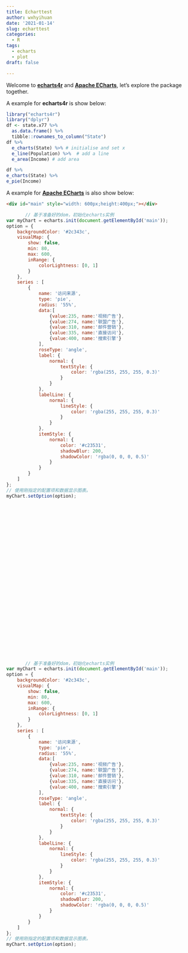 ```yaml
---
title: Echarttest
author: wxhyihuan
date: '2021-01-14'
slug: echarttest
categories:
  - R
tags:
  - echarts
  - plot
draft: false

---
```


Welcome to **[echarts4r]** and **[Apache ECharts]**, let’s explore the package together.

A example for **echarts4r**  is show below:
```r
library("echarts4r")
library("dplyr")
df <- state.x77 %>% 
  as.data.frame() %>% 
  tibble::rownames_to_column("State")
df %>% 
  e_charts(State) %>% # initialise and set x
  e_line(Population) %>%  # add a line
  e_area(Income) # add area

df %>% 
e_charts(State) %>%  
e_pie(Income)
```

A example for **[Apache ECharts]**  is also show below:
``` html
<div id="main" style="width: 600px;height:400px;"></div>
``` 

```js
       // 基于准备好的dom，初始化echarts实例
var myChart = echarts.init(document.getElementById('main'));
option = {
    backgroundColor: '#2c343c',
    visualMap: {
        show: false,
        min: 80,
        max: 600,
        inRange: {
            colorLightness: [0, 1]
        }
    },
    series : [
        {
            name: '访问来源',
            type: 'pie',
            radius: '55%',
            data:[
                {value:235, name:'视频广告'},
                {value:274, name:'联盟广告'},
                {value:310, name:'邮件营销'},
                {value:335, name:'直接访问'},
                {value:400, name:'搜索引擎'}
            ],
            roseType: 'angle',
            label: {
                normal: {
                    textStyle: {
                        color: 'rgba(255, 255, 255, 0.3)'
                    }
                }
            },
            labelLine: {
                normal: {
                    lineStyle: {
                        color: 'rgba(255, 255, 255, 0.3)'
                    }
                }
            },
            itemStyle: {
                normal: {
                    color: '#c23531',
                    shadowBlur: 200,
                    shadowColor: 'rgba(0, 0, 0, 0.5)'
                }
            }
        }
    ]
};
// 使用刚指定的配置项和数据显示图表。
myChart.setOption(option);
```
<div id="main" style="width: 600px;height:400px;"></div>
```js
       // 基于准备好的dom，初始化echarts实例
var myChart = echarts.init(document.getElementById('main'));
option = {
    backgroundColor: '#2c343c',
    visualMap: {
        show: false,
        min: 80,
        max: 600,
        inRange: {
            colorLightness: [0, 1]
        }
    },
    series : [
        {
            name: '访问来源',
            type: 'pie',
            radius: '55%',
            data:[
                {value:235, name:'视频广告'},
                {value:274, name:'联盟广告'},
                {value:310, name:'邮件营销'},
                {value:335, name:'直接访问'},
                {value:400, name:'搜索引擎'}
            ],
            roseType: 'angle',
            label: {
                normal: {
                    textStyle: {
                        color: 'rgba(255, 255, 255, 0.3)'
                    }
                }
            },
            labelLine: {
                normal: {
                    lineStyle: {
                        color: 'rgba(255, 255, 255, 0.3)'
                    }
                }
            },
            itemStyle: {
                normal: {
                    color: '#c23531',
                    shadowBlur: 200,
                    shadowColor: 'rgba(0, 0, 0, 0.5)'
                }
            }
        }
    ]
};
// 使用刚指定的配置项和数据显示图表。
myChart.setOption(option);
```
[echarts4r]:https://echarts4r.john-coene.com/
[Apache ECharts]:https://echarts.apache.org/en/index.html
